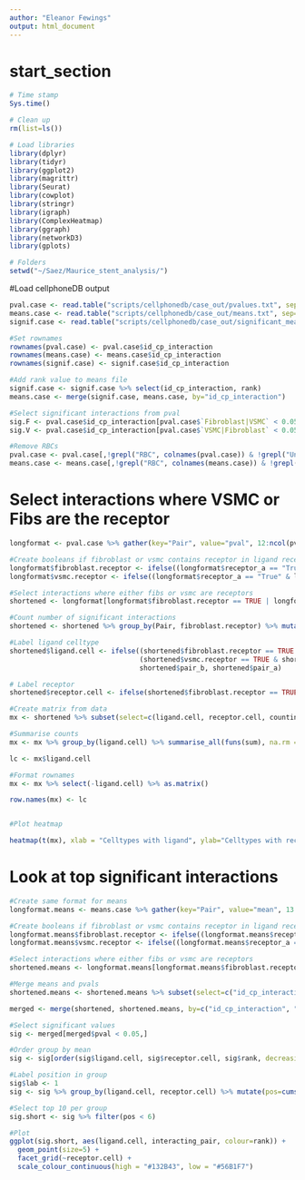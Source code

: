 ---
author: "Eleanor Fewings"
output: html_document
---

# start_section  
```{r start_section}

# Time stamp
Sys.time()

# Clean up
rm(list=ls())

# Load libraries
library(dplyr)
library(tidyr)
library(ggplot2)
library(magrittr)
library(Seurat)
library(cowplot)
library(stringr)
library(igraph)
library(ComplexHeatmap)
library(ggraph)
library(networkD3)
library(gplots)

# Folders
setwd("~/Saez/Maurice_stent_analysis/")

```

#Load cellphoneDB output
```{r}

pval.case <- read.table("scripts/cellphonedb/case_out/pvalues.txt", sep="\t", stringsAsFactors = FALSE, header=TRUE, check.names=FALSE)
means.case <- read.table("scripts/cellphonedb/case_out/means.txt", sep="\t", stringsAsFactors = FALSE, header=TRUE, check.names=FALSE)
signif.case <- read.table("scripts/cellphonedb/case_out/significant_means.txt", sep="\t", stringsAsFactors = FALSE, header=TRUE, check.names=FALSE)

#Set rownames
rownames(pval.case) <- pval.case$id_cp_interaction
rownames(means.case) <- means.case$id_cp_interaction
rownames(signif.case) <- signif.case$id_cp_interaction

#Add rank value to means file
signif.case <- signif.case %>% select(id_cp_interaction, rank)
means.case <- merge(signif.case, means.case, by="id_cp_interaction")

#Select significant interactions from pval
sig.F <- pval.case$id_cp_interaction[pval.case$`Fibroblast|VSMC` < 0.05]
sig.V <- pval.case$id_cp_interaction[pval.case$`VSMC|Fibroblast` < 0.05]

#Remove RBCs
pval.case <- pval.case[,!grepl("RBC", colnames(pval.case)) & !grepl("Unknown", colnames(pval.case))]
means.case <- means.case[,!grepl("RBC", colnames(means.case)) & !grepl("Unknown", colnames(means.case))]

```

# Select interactions where VSMC or Fibs are the receptor
```{r}

longformat <- pval.case %>% gather(key="Pair", value="pval", 12:ncol(pval.case)) %>% separate(Pair, c("pair_a", "pair_b"),sep="\\|",remove=FALSE)

#Create booleans if fibroblast or vsmc contains receptor in ligand receptor analysis
longformat$fibroblast.receptor <- ifelse((longformat$receptor_a == "True" & longformat$receptor_b == "False" & longformat$pair_a == "Fibroblast") | (longformat$receptor_a == "False" & longformat$receptor_b == "True" & longformat$pair_b == "Fibroblast"), TRUE, FALSE)
longformat$vsmc.receptor <- ifelse((longformat$receptor_a == "True" & longformat$receptor_b == "False" & longformat$pair_a == "VSMC") | (longformat$receptor_a == "False" & longformat$receptor_b == "True" & longformat$pair_b == "VSMC"), TRUE, FALSE)

#Select interactions where either fibs or vsmc are receptors
shortened <- longformat[longformat$fibroblast.receptor == TRUE | longformat$vsmc.receptor == TRUE,]

#Count number of significant interactions
shortened <- shortened %>% group_by(Pair, fibroblast.receptor) %>% mutate(countint=sum(pval < 0.05))

#Label ligand celltype
shortened$ligand.cell <- ifelse((shortened$fibroblast.receptor == TRUE & shortened$pair_a == "Fibroblast") | 
                                (shortened$vsmc.receptor == TRUE & shortened$pair_a == "VSMC"),
                                shortened$pair_b, shortened$pair_a)

# Label receptor
shortened$receptor.cell <- ifelse(shortened$fibroblast.receptor == TRUE, "Fibroblast", "VSMC")

#Create matrix from data
mx <- shortened %>% subset(select=c(ligand.cell, receptor.cell, countint)) %>% unique() %>% mutate(grouped_id = row_number()) %>% spread(receptor.cell, countint) %>% select(-grouped_id)

#Summarise counts
mx <- mx %>% group_by(ligand.cell) %>% summarise_all(funs(sum), na.rm = TRUE)

lc <- mx$ligand.cell

#Format rownames
mx <- mx %>% select(-ligand.cell) %>% as.matrix()

row.names(mx) <- lc


#Plot heatmap

heatmap(t(mx), xlab = "Celltypes with ligand", ylab="Celltypes with receptor")

```

# Look at top significant interactions
```{r}

#Create same format for means
longformat.means <- means.case %>% gather(key="Pair", value="mean", 13:ncol(means.case)) %>% separate(Pair, c("pair_a", "pair_b"),sep="\\|",remove=FALSE)

#Create booleans if fibroblast or vsmc contains receptor in ligand receptor analysis
longformat.means$fibroblast.receptor <- ifelse((longformat.means$receptor_a == "True" & longformat.means$receptor_b == "False" & longformat.means$pair_a == "Fibroblast") | (longformat.means$receptor_a == "False" & longformat.means$receptor_b == "True" & longformat.means$pair_b == "Fibroblast"), TRUE, FALSE)
longformat.means$vsmc.receptor <- ifelse((longformat.means$receptor_a == "True" & longformat.means$receptor_b == "False" & longformat.means$pair_a == "VSMC") | (longformat.means$receptor_a == "False" & longformat.means$receptor_b == "True" & longformat.means$pair_b == "VSMC"), TRUE, FALSE)

#Select interactions where either fibs or vsmc are receptors
shortened.means <- longformat.means[longformat.means$fibroblast.receptor == TRUE | longformat.means$vsmc.receptor == TRUE,]

#Merge means and pvals
shortened.means <- shortened.means %>% subset(select=c("id_cp_interaction", "rank", "interacting_pair", "Pair", "mean"))

merged <- merge(shortened, shortened.means, by=c("id_cp_interaction", "interacting_pair", "Pair"))

#Select significant values
sig <- merged[merged$pval < 0.05,]

#Order group by mean
sig <- sig[order(sig$ligand.cell, sig$receptor.cell, sig$rank, decreasing = TRUE),]

#Label position in group
sig$lab <- 1
sig <- sig %>% group_by(ligand.cell, receptor.cell) %>% mutate(pos=cumsum(lab))

#Select top 10 per group
sig.short <- sig %>% filter(pos < 6)

#Plot
ggplot(sig.short, aes(ligand.cell, interacting_pair, colour=rank)) +
  geom_point(size=5) +
  facet_grid(~receptor.cell) +
  scale_colour_continuous(high = "#132B43", low = "#56B1F7")

```


